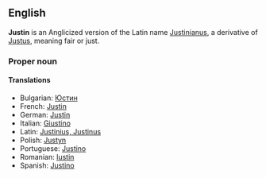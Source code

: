 ==English==
'''Justin''' is an Anglicized version of the Latin name [[Justinianus]], a derivative of [[Justus]], meaning fair or just.
===Proper noun===
====Translations====
*Bulgarian: [[Юстин]]
*French: [[Justin]]
*German: [[Justin]]
*Italian: [[Giustino]]
*Latin: [[Justinius, Justinus]]
*Polish: [[Justyn]]
*Portuguese: [[Justino]]
*Romanian: [[Iustin]]
*Spanish: [[Justino]]